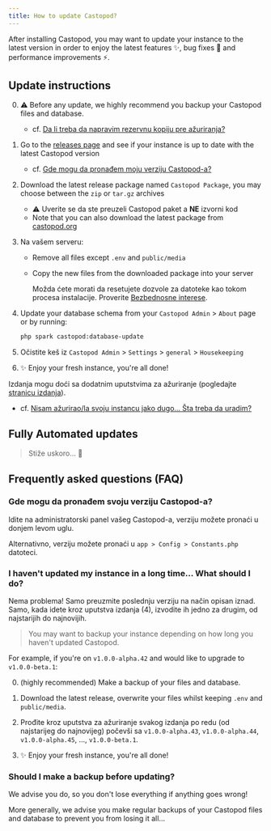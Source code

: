 ```yaml
---
title: How to update Castopod?
---
```



After installing Castopod, you may want to update your instance to the latest
version in order to enjoy the latest features ✨, bug fixes 🐛 and performance
improvements ⚡.

## Update instructions

0. ⚠️ Before any update, we highly recommend you backup your Castopod files and
   database.
   - cf.
     [Da li treba da napravim rezervnu kopiju pre ažuriranja?](#should-i-make-a-backup-before-updating)

1. Go to the
   [releases page](https://code.castopod.org/adaures/castopod/-/releases) and
   see if your instance is up to date with the latest Castopod version
   - cf.
     [Gde mogu da pronađem moju verziju Castopod-a?](#where-can-i-find-my-castopod-version)

2. Download the latest release package named `Castopod Package`, you may choose
   between the `zip` or `tar.gz` archives
   - ⚠️ Uverite se da ste preuzeli Castopod paket a **NE** izvorni kod
   - Note that you can also download the latest package from
     [castopod.org](https://castopod.org/)

3. Na vašem serveru:
   - Remove all files except `.env` and `public/media`
   - Copy the new files from the downloaded package into your server

     <Aside>

     Možda ćete morati da resetujete dozvole za datoteke kao tokom procesa
     instalacije.
     Proverite [Bezbednosne interese](./security.md).

     </Aside>

4. Update your database schema from your `Castopod Admin` > `About` page or by
   running:

   ```bash
   php spark castopod:database-update
   ```

5. Očistite keš iz `Castopod Admin` > `Settings` > `general` > `Housekeeping`

6. ✨ Enjoy your fresh instance, you're all done!

<Aside>

Izdanja mogu doći sa dodatnim uputstvima za ažuriranje (pogledajte
[stranicu izdanja](https://code.castopod.org/adaures/castopod/-/releases)).

- cf.
  [Nisam ažurirao/la svoju instancu jako dugo… Šta treba da uradim?](#i-havent-updated-my-instance-in-a-long-time-what-should-i-do)

</Aside>

## Fully Automated updates

> Stiže uskoro... 👀

## Frequently asked questions (FAQ)

### Gde mogu da pronađem svoju verziju Castopod-a?

Idite na administratorski panel vašeg Castopod-a, verziju možete pronaći u
donjem levom uglu.

Alternativno, verziju možete pronaći u `app > Config > Constants.php` datoteci.

### I haven't updated my instance in a long time… What should I do?

Nema problema! Samo preuzmite poslednju verziju na način opisan iznad. Samo,
kada idete kroz uputstva izdanja (4), izvodite ih jedno za drugim, od
najstarijih do najnovijih.

> You may want to backup your instance depending on how long you haven't updated
> Castopod.

For example, if you're on `v1.0.0-alpha.42` and would like to upgrade to
`v1.0.0-beta.1`:

0. (highly recommended) Make a backup of your files and database.

1. Download the latest release, overwrite your files whilst keeping `.env` and
   `public/media`.

2. Prođite kroz uputstva za ažuriranje svakog izdanja po redu (od najstarijeg do
   najnovijeg) počevši sa `v1.0.0-alpha.43`, `v1.0.0-alpha.44`,
   `v1.0.0-alpha.45`, …, `v1.0.0-beta.1`.

3. ✨ Enjoy your fresh instance, you're all done!

### Should I make a backup before updating?

We advise you do, so you don't lose everything if anything goes wrong!

More generally, we advise you make regular backups of your Castopod files and
database to prevent you from losing it all…
